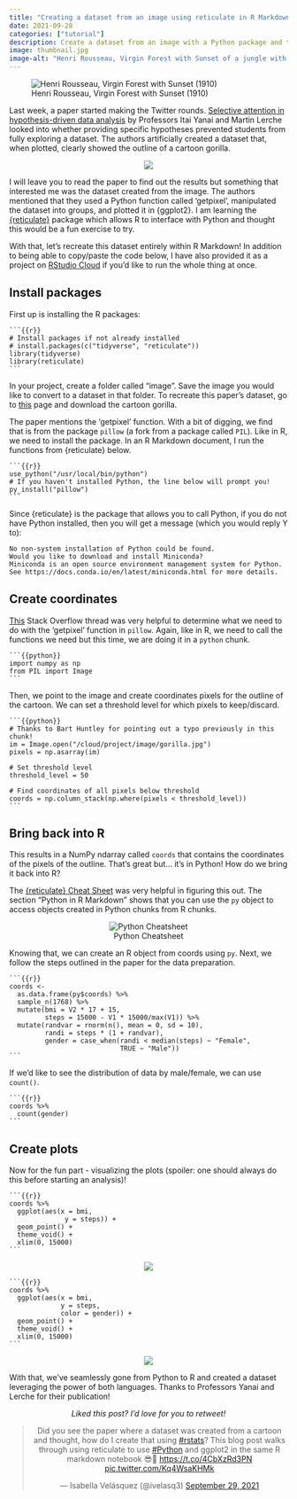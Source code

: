 ```yaml
---
title: "Creating a dataset from an image using reticulate in R Markdown"
date: 2021-09-28
categories: ["tutorial"]
description: Create a dataset from an image with a Python package and then plot it with ggplot2 in a single R Markdown file.
image: thumbnail.jpg
image-alt: "Henri Rousseau, Virgin Forest with Sunset of a jungle with green trees and a red sun."
---
```


![Henri Rousseau, Virgin Forest with Sunset (1910)](thumbnail-wide.jpg){fig-alt="Jungle with green trees and a red sun"}

Last week, a paper started making the Twitter rounds. [Selective attention in hypothesis-driven data analysis](https://www.biorxiv.org/content/10.1101/2020.07.30.228916v1.full.pdf) by Professors Itai Yanai and Martin Lerche looked into whether providing specific hypotheses prevented students from fully exploring a dataset. The authors artificially created a dataset that, when plotted, clearly showed the outline of a cartoon gorilla.

<center>
![](main.png){fig-alt="Cartoon gorilla and its recreation in ggplot2"}
</center>

I will leave you to read the paper to find out the results but something that interested me was the dataset created from the image. The authors mentioned that they used a Python function called 'getpixel', manipulated the dataset into groups, and plotted it in {ggplot2}. I am learning the [{reticulate}](https://rstudio.github.io/reticulate/) package which allows R to interface with Python and thought this would be a fun exercise to try.

With that, let's recreate this dataset entirely within R Markdown! In addition to being able to copy/paste the code below, I have also provided it as a project on [RStudio Cloud](https://rstudio.cloud/project/2949291) if you'd like to run the whole thing at once.

## Install packages

First up is installing the R packages:

````
```{{r}}
# Install packages if not already installed
# install.packages(c("tidyverse", "reticulate"))
library(tidyverse)
library(reticulate)
```
````

In your project, create a folder called "image". Save the image you would like to convert to a dataset in that folder. To recreate this paper's dataset, go to [this](https://classroomclipart.com/clipart-view/Clipart/Black_and_White_Clipart/Animals/gorilla-waving-cartoon-black-white-outline-clipart-914_jpg.htm) page and download the cartoon gorilla.

The paper mentions the 'getpixel' function. With a bit of digging, we find that is from the package `pillow` (a fork from a package called `PIL`). Like in R, we need to install the package. In an R Markdown document, I run the functions from {reticulate} below.

````
```{{r}}
use_python("/usr/local/bin/python")
# If you haven't installed Python, the line below will prompt you!
py_install("pillow")
```
````

Since {reticulate} is the package that allows you to call Python, if you do not have Python installed, then you will get a message (which you would reply Y to):

```
No non-system installation of Python could be found.
Would you like to download and install Miniconda?
Miniconda is an open source environment management system for Python.
See https://docs.conda.io/en/latest/miniconda.html for more details.
```

## Create coordinates

[This](https://stackoverflow.com/questions/58398300/find-all-coordinates-of-black-grey-pixels-in-image-using-python) Stack Overflow thread was very helpful to determine what we need to do with the 'getpixel' function in `pillow`. Again, like in R, we need to call the functions we need but this time, we are doing it in a `python` chunk.

````
```{{python}}
import numpy as np
from PIL import Image
```
````

Then, we point to the image and create coordinates pixels for the outline of the cartoon. We can set a threshold level for which pixels to keep/discard.

````
```{{python}}
# Thanks to Bart Huntley for pointing out a typo previously in this chunk!
im = Image.open("/cloud/project/image/gorilla.jpg")
pixels = np.asarray(im)

# Set threshold level
threshold_level = 50

# Find coordinates of all pixels below threshold
coords = np.column_stack(np.where(pixels < threshold_level))
```
````

## Bring back into R

This results in a NumPy ndarray called `coords` that contains the coordinates of the pixels of the outline. That's great but... it's in Python! How do we bring it back into R?

The [{reticulate} Cheat Sheet](https://ugoproto.github.io/ugo_r_doc/pdf/reticulate.pdf) was very helpful in figuring this out. The section "Python in R Markdown" shows that you can use the `py` object to access objects created in Python chunks from R chunks.

<center>
![Python Cheatsheet](Screen Shot 2021-09-27 at 11.40.55 PM.png){fig-alt="Python in R Markdown cheat sheet"}
</center>
</center>

Knowing that, we can create an R object from coords using `py`. Next, we follow the steps outlined in the paper for the data preparation.

````
```{{r}}
coords <-
  as.data.frame(py$coords) %>%
  sample_n(1768) %>%
  mutate(bmi = V2 * 17 + 15,
         steps = 15000 - V1 * 15000/max(V1)) %>%
  mutate(randvar = rnorm(n(), mean = 0, sd = 10),
         randi = steps * (1 + randvar),
         gender = case_when(randi < median(steps) ~ "Female",
                            TRUE ~ "Male"))
```
````

If we'd like to see the distribution of data by male/female, we can use `count()`.

````
```{{r}}
coords %>%
  count(gender)
```
````

## Create plots
  
Now for the fun part - visualizing the plots (spoiler: one should always do this before starting an analysis)!

````
```{{r}}
coords %>%
  ggplot(aes(x = bmi,
              y = steps)) +
  geom_point() +
  theme_void() +
  xlim(0, 15000)
```
````

<center>
![](index.png){fig-alt="ggplot2 image of pixel cartoon gorilla"}
</center>

````
```{{r}}
coords %>%
  ggplot(aes(x = bmi,
             y = steps,
             color = gender)) +
  geom_point() +
  theme_void() +
  xlim(0, 15000)
```
````

<center>
![](index2.png){fig-alt="ggplot2 image of pixel cartoon gorilla with random dots colored by gender"}
</center>

With that, we've seamlessly gone from Python to R and created a dataset leveraging the power of both languages. Thanks to Professors Yanai and Lerche for their publication!

<center>
*Liked this post? I'd love for you to retweet!*
<blockquote class="twitter-tweet"><p lang="en" dir="ltr">Did you see the paper where a dataset was created from a cartoon and thought, how do I create that using <a href="https://twitter.com/hashtag/rstats?src=hash&amp;ref_src=twsrc%5Etfw">#rstats</a>? This blog post walks through using reticulate to use <a href="https://twitter.com/hashtag/Python?src=hash&amp;ref_src=twsrc%5Etfw">#Python</a> and ggplot2 in the same R markdown notebook 😎🐍 <a href="https://t.co/4CbXzRd3PN">https://t.co/4CbXzRd3PN</a> <a href="https://t.co/Kq4WsaKHMk">pic.twitter.com/Kq4WsaKHMk</a></p>&mdash; Isabella Velásquez (@ivelasq3) <a href="https://twitter.com/ivelasq3/status/1443216191858769922?ref_src=twsrc%5Etfw">September 29, 2021</a></blockquote> <script async src="https://platform.twitter.com/widgets.js" charset="utf-8"></script> 
</center>